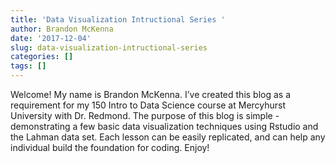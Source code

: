 ```yaml
---
title: 'Data Visualization Intructional Series '
author: Brandon McKenna
date: '2017-12-04'
slug: data-visualization-intructional-series
categories: []
tags: []
---
```


Welcome! My name is Brandon McKenna. I've created this blog as a requirement for my 150 Intro to Data Science course at Mercyhurst University with Dr. Redmond. The purpose of this blog is simple - demonstrating a few basic data visualization techniques using Rstudio and the Lahman data set. Each lesson can be easily replicated, and can help any individual build the foundation for coding. Enjoy!